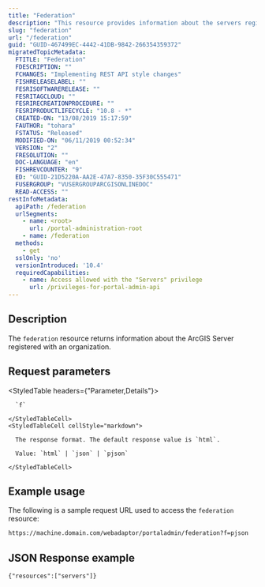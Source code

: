 ```yaml
---
title: "Federation"
description: "This resource provides information about the servers registered with Portal for ArcGIS."
slug: "federation"
url: "/federation"
guid: "GUID-467499EC-4442-41DB-9842-266354359372"
migratedTopicMetadata:
  FTITLE: "Federation"
  FDESCRIPTION: ""
  FCHANGES: "Implementing REST API style changes"
  FISHRELEASELABEL: ""
  FESRISOFTWARERELEASE: ""
  FESRITAGCLOUD: ""
  FESRIRECREATIONPROCEDURE: ""
  FESRIPRODUCTLIFECYCLE: "10.8 - *"
  CREATED-ON: "13/08/2019 15:17:59"
  FAUTHOR: "tohara"
  FSTATUS: "Released"
  MODIFIED-ON: "06/11/2019 00:52:34"
  VERSION: "2"
  FRESOLUTION: ""
  DOC-LANGUAGE: "en"
  FISHREVCOUNTER: "9"
  ED: "GUID-21D5220A-AA2E-47A7-8350-35F30C555471"
  FUSERGROUP: "VUSERGROUPARCGISONLINEDOC"
  READ-ACCESS: ""
restInfoMetadata:
  apiPath: /federation
  urlSegments:
    - name: <root>
      url: /portal-administration-root
    - name: /federation
  methods:
    - get
  sslOnly: 'no'
  versionIntroduced: '10.4'
  requiredCapabilities:
    - name: Access allowed with the "Servers" privilege
      url: /privileges-for-portal-admin-api
---
```


## Description

The `federation` resource returns information about the ArcGIS Server registered with an organization.

##  Request parameters

<StyledTable headers={"Parameter,Details"}>
  <StyledTableRow>
    <StyledTableCell cellStyle="markdown">

      `f` 

    </StyledTableCell>
    <StyledTableCell cellStyle="markdown">

      The response format. The default response value is `html`.

      Value: `html` | `json` | `pjson`

    </StyledTableCell>
  </StyledTableRow>
</StyledTable>


## Example usage

The following is a sample request URL used to access the `federation` resource:

```markdown
https://machine.domain.com/webadaptor/portaladmin/federation?f=pjson
```

## JSON Response example

```other
{"resources":["servers"]}
```